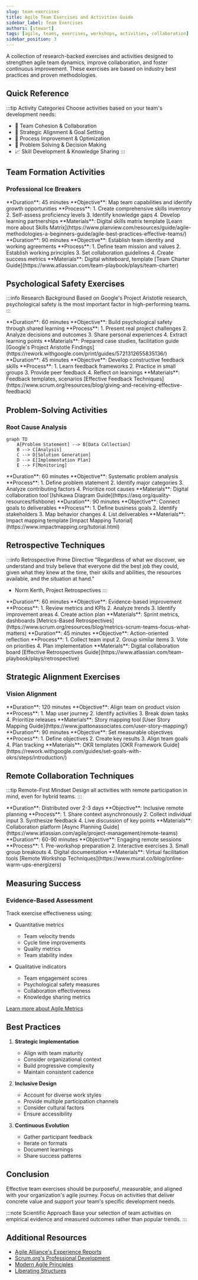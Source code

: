 ```yaml
---
slug: team-exercises
title: Agile Team Exercises and Activities Guide
sidebar_label: Team Exercises
authors: [stewart]
tags: [agile, teams, exercises, workshops, activities, collaboration]
sidebar_position: 3
---
```



A collection of research-backed exercises and activities designed to strengthen agile team dynamics, improve collaboration, and foster continuous improvement. These exercises are based on industry best practices and proven methodologies.

<!-- truncate -->

## Quick Reference

:::tip Activity Categories
Choose activities based on your team's development needs:

- 🤝 Team Cohesion & Collaboration
- 🎯 Strategic Alignment & Goal Setting
- 🔄 Process Improvement & Optimization
- 🧠 Problem Solving & Decision Making
- 📈 Skill Development & Knowledge Sharing
  :::

## Team Formation Activities

### Professional Ice Breakers

<Tabs>
  <TabItem value="skills" label="Skills Matrix Workshop" default>
    **Duration**: 45 minutes **Objective**: Map team capabilities and identify
    growth opportunities **Process**: 1. Create comprehensive skills inventory
    2. Self-assess proficiency levels 3. Identify knowledge gaps 4. Develop
    learning partnerships **Materials**: Digital skills matrix template [Learn
    more about Skills
    Matrix](https://www.planview.com/resources/guide/agile-methodologies-a-beginners-guide/agile-best-practices-effective-teams/)
  </TabItem>
  <TabItem value="goals" label="Team Charter Creation">
    **Duration**: 90 minutes **Objective**: Establish team identity and working
    agreements **Process**: 1. Define team mission and values 2. Establish
    working principles 3. Set collaboration guidelines 4. Create success metrics
    **Materials**: Digital whiteboard, template [Team Charter
    Guide](https://www.atlassian.com/team-playbook/plays/team-charter)
  </TabItem>
</Tabs>

## Psychological Safety Exercises

:::info Research Background
Based on Google's Project Aristotle research, psychological safety is the most important factor in high-performing teams.
:::

<Tabs>
  <TabItem value="casestudy" label="Case Study Analysis" default>
    **Duration**: 60 minutes **Objective**: Build psychological safety through
    shared learning **Process**: 1. Present real project challenges 2. Analyze
    decisions and outcomes 3. Share personal experiences 4. Extract learning
    points **Materials**: Prepared case studies, facilitation guide [Google's
    Project Aristotle
    Findings](https://rework.withgoogle.com/print/guides/5721312655835136/)
  </TabItem>
  <TabItem value="feedback" label="Feedback Workshop">
    **Duration**: 45 minutes **Objective**: Develop constructive feedback skills
    **Process**: 1. Learn feedback frameworks 2. Practice in small groups 3.
    Provide peer feedback 4. Reflect on learnings **Materials**: Feedback
    templates, scenarios [Effective Feedback
    Techniques](https://www.scrum.org/resources/blog/giving-and-receiving-effective-feedback)
  </TabItem>
</Tabs>

## Problem-Solving Activities

### Root Cause Analysis

```mermaid
graph TD
    A[Problem Statement] --> B[Data Collection]
    B --> C[Analysis]
    C --> D[Solution Generation]
    D --> E[Implementation Plan]
    E --> F[Monitoring]
```

<Tabs>
  <TabItem value="fishbone" label="Ishikawa Analysis" default>
    **Duration**: 60 minutes **Objective**: Systematic problem analysis
    **Process**: 1. Define problem statement 2. Identify major categories 3.
    Analyze contributing factors 4. Prioritize root causes **Materials**:
    Digital collaboration tool [Ishikawa Diagram
    Guide](https://asq.org/quality-resources/fishbone)
  </TabItem>
  <TabItem value="impact" label="Impact Mapping">
    **Duration**: 90 minutes **Objective**: Connect goals to deliverables
    **Process**: 1. Define business goals 2. Identify stakeholders 3. Map
    behavior changes 4. List deliverables **Materials**: Impact mapping template
    [Impact Mapping Tutorial](https://www.impactmapping.org/tutorial.html)
  </TabItem>
</Tabs>

## Retrospective Techniques

:::info Retrospective Prime Directive
"Regardless of what we discover, we understand and truly believe that everyone did the best job they could, given what they knew at the time, their skills and abilities, the resources available, and the situation at hand."

- Norm Kerth, Project Retrospectives
  :::

<Tabs>
  <TabItem value="data" label="Data-Driven Retro" default>
    **Duration**: 60 minutes **Objective**: Evidence-based improvement
    **Process**: 1. Review metrics and KPIs 2. Analyze trends 3. Identify
    improvement areas 4. Create action plan **Materials**: Sprint metrics,
    dashboards [Metrics-Based
    Retrospectives](https://www.scrum.org/resources/blog/metrics-scrum-teams-focus-what-matters)
  </TabItem>
  <TabItem value="start" label="Start-Stop-Continue">
    **Duration**: 45 minutes **Objective**: Action-oriented reflection
    **Process**: 1. Collect team input 2. Group similar items 3. Vote on
    priorities 4. Plan implementation **Materials**: Digital collaboration board
    [Effective Retrospectives
    Guide](https://www.atlassian.com/team-playbook/plays/retrospective)
  </TabItem>
</Tabs>

## Strategic Alignment Exercises

### Vision Alignment

<Tabs>
  <TabItem value="story" label="Story Mapping" default>
    **Duration**: 120 minutes **Objective**: Align team on product vision
    **Process**: 1. Map user journey 2. Identify activities 3. Break down tasks
    4. Prioritize releases **Materials**: Story mapping tool [User Story Mapping
    Guide](https://www.jpattonassociates.com/user-story-mapping/)
  </TabItem>
  <TabItem value="okr" label="OKR Workshop">
    **Duration**: 90 minutes **Objective**: Set measurable objectives
    **Process**: 1. Define objectives 2. Create key results 3. Align team goals
    4. Plan tracking **Materials**: OKR templates [OKR Framework
    Guide](https://rework.withgoogle.com/guides/set-goals-with-okrs/steps/introduction/)
  </TabItem>
</Tabs>

## Remote Collaboration Techniques

:::tip Remote-First Mindset
Design all activities with remote participation in mind, even for hybrid teams.
:::

<Tabs>
  <TabItem value="async" label="Asynchronous Planning" default>
    **Duration**: Distributed over 2-3 days **Objective**: Inclusive remote
    planning **Process**: 1. Share context asynchronously 2. Collect individual
    input 3. Synthesize feedback 4. Live discussion of key points **Materials**:
    Collaboration platform [Async Planning
    Guide](https://www.atlassian.com/agile/project-management/remote-teams)
  </TabItem>
  <TabItem value="virtual" label="Virtual Workshops">
    **Duration**: 60-90 minutes **Objective**: Engaging remote sessions
    **Process**: 1. Pre-workshop preparation 2. Interactive exercises 3. Small
    group breakouts 4. Digital documentation **Materials**: Virtual facilitation
    tools [Remote Workshop
    Techniques](https://www.mural.co/blog/online-warm-ups-energizers)
  </TabItem>
</Tabs>

## Measuring Success

### Evidence-Based Assessment

Track exercise effectiveness using:

- Quantitative metrics

  - Team velocity trends
  - Cycle time improvements
  - Quality metrics
  - Team stability index

- Qualitative indicators
  - Team engagement scores
  - Psychological safety measures
  - Collaboration effectiveness
  - Knowledge sharing metrics

[Learn more about Agile Metrics](https://www.scrum.org/resources/blog/agile-metrics-scrum-team-needs-track)

## Best Practices

1. **Strategic Implementation**

   - Align with team maturity
   - Consider organizational context
   - Build progressive complexity
   - Maintain consistent cadence

2. **Inclusive Design**

   - Account for diverse work styles
   - Provide multiple participation channels
   - Consider cultural factors
   - Ensure accessibility

3. **Continuous Evolution**
   - Gather participant feedback
   - Iterate on formats
   - Document learnings
   - Share success patterns

## Conclusion

Effective team exercises should be purposeful, measurable, and aligned with your organization's agile journey. Focus on activities that deliver concrete value and support your team's specific development needs.

:::note Scientific Approach
Base your selection of team activities on empirical evidence and measured outcomes rather than popular trends.
:::

## Additional Resources

- [Agile Alliance's Experience Reports](https://www.agilealliance.org/resources/experience-reports/)
- [Scrum.org's Professional Development](https://www.scrum.org/professional-development)
- [Modern Agile Principles](http://modernagile.org/)
- [Liberating Structures](http://www.liberatingstructures.com/)
